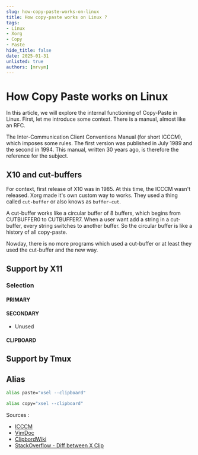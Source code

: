```yaml
---
slug: how-copy-paste-works-on-linux 
title: How copy-paste works on Linux ?
tags:
- Linux
- Xorg   
- Copy
- Paste
hide_title: false
date: 2025-01-31
unlisted: true
authors: [mrvym]
---
```

# How Copy Paste works on Linux

In this article, we will explore the internal functioning of Copy-Paste in Linux. 
First, let me introduce some context. There is a manual, almost like an RFC. 

The Inter-Communication Client Conventions Manual (for short ICCCM), which imposes some rules. 
The first version was published in July 1989 and the second in 1994. 
This manual, written 30 years ago, is therefore the reference for the subject.  

<!-- truncate -->

## X10 and cut-buffers

For context, first release of X10 was in 1985. At this time, the ICCCM wasn't released.
Xorg made it's own custom way to works. They used a thing called `cut-buffer` or also knows as `buffer-cut`.

A cut-buffer works like a circular buffer of 8 buffers, which begins from CUTBUFFER0 to CUTBUFFER7.
When a user want add a string in a cut-buffer, every string switches to another buffer. 
So the circular buffer is like a history of all copy-paste.

Nowday, there is no more programs which used a cut-buffer or at least they used the cut-buffer and the new way.


## Support by X11 

### Selection
#### PRIMARY
#### SECONDARY
  - Unused
#### CLIPBOARD

## Support by Tmux

## Alias

```sh
alias paste="xsel --clipboard"
```

```sh
alias copy="xsel --clipboard"
```
Sources : 
- [ICCCM](https://x.org/releases/X11R7.6/doc/xorg-docs/specs/ICCCM/icccm.html)
- [VimDoc](http://vimdoc.sourceforge.net/htmldoc/gui_x11.html#quoteplus)
- [ClipbordWiki](https://www.freedesktop.org/wiki/Specifications/ClipboardsWiki/)
- [StackOverflow - Diff between X Clip](https://superuser.com/questions/90257/what-is-the-difference-between-the-x-clipboards)
